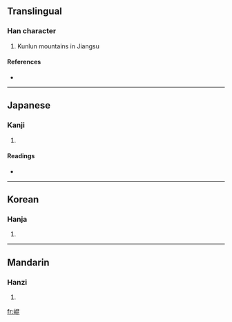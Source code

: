 {{also|崑}}
==Translingual==

===Han character===
{{Han char|rn=46|rad=山|as=08|sn=11|four=|canj=山日心心 (UAPP), X山日心心 (XUAPP)}}

# Kunlun mountains in Jiangsu

====References====
* {{Han ref|kx=0313.220|dkj=08172|dj=0614.180|hdz=10779.080|uh=5D10|ud=23824}}

----

==Japanese==

===Kanji===
{{ja-kanji|grade=|rs=山08}}

# {{defn|Japanese}}

====Readings====
* {{ja-readings|on=[[こん]] (kon)|kun=}}

----

==Korean==

===Hanja===
{{ko-hanja|hangeul=곤|rv=gon|mr=kon}}

# {{defn|Korean}}

----

==Mandarin==

===Hanzi===
{{cmn-hanzi|pin=[[kūn]] ([[kun1]])|wg=k'un<sup>1</sup>}}

# {{defn|Mandarin}}

[[fr:崐]]